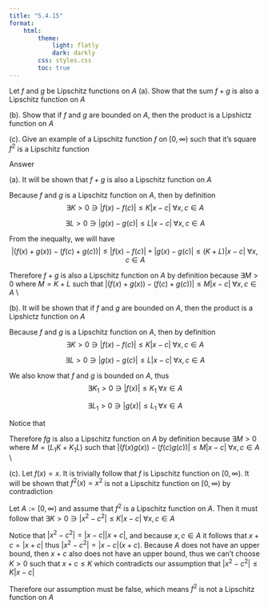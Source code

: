 ```yaml
---
title: "5.4.15"
format:
    html:
        theme:
            light: flatly
            dark: darkly
        css: styles.css
        toc: true
---
```


Let $f$ and $g$ be Lipschitz functions on $A$ (a). Show that the sum $f + g$ is also a Lipschitz function on $A$

(b). Show that if $f$ and $g$ are bounded on $A$, then the product is a Lipshictz function on $A$

(c). Give an example of a Lipschitz function $f$ on $[0, \infty)$ such that it's square $f^2$ is \textit{not} a Lipschitz function

Answer

(a). It will be shown that $f + g$ is also a Lipschitz function on $A$


Because $f$ and $g$ is a Lipschitz function on $A$, then by definition
$$\exists K > 0 \ni |f(x) - f(c)| \leq K|x - c| \; \forall x,c \in A$$
\begin{center}
    and
\end{center}
$$\exists L > 0 \ni |g(x) - g(c)| \leq L|x - c| \; \forall x,c \in A$$

From the inequalty, we will have $$|(f(x) + g(x)) - (f(c) + g(c))| \leq |f(x) - f(c)| + |g(x) - g(c)| \leq (K + L)|x - c| \; \forall x,c \in A$$

Therefore $f + g$ is also a Lipschitz function on $A$ by definition because $\exists M > 0$ where $M = K + L$ such that $|(f(x) + g(x)) - (f(c) + g(c))| \leq M|x - c| \; \forall x,c \in A$ \\


(b). It will be shown that if $f$ and $g$ are bounded on $A$, then the product is a Lipshictz function on $A$


Because $f$ and $g$ is a Lipschitz function on $A$, then by definition
$$\exists K > 0 \ni |f(x) - f(c)| \leq K|x - c| \; \forall x,c \in A$$
\begin{center}
    and
\end{center}
$$\exists L > 0 \ni |g(x) - g(c)| \leq L|x - c| \; \forall x,c \in A$$

We also know that $f$ and $g$ is bounded on $A$, thus
$$\exists K_1 > 0 \ni |f(x)| \leq K_1 \; \forall x \in A$$
\begin{center}
    and
\end{center}
$$\exists L_1 > 0 \ni |g(x)| \leq L_1 \; \forall x \in A$$

Notice that
\begin{align*}
    |f(x)g(x) - f(c)g(c)| & = |f(x)g(x) - g(x)f(c) + g(x)f(c) - f(c)g(c)| \\
    & = |g(x)(f(x) - f(c)) - f(c)(g(x) - g(c))| \\
    & \leq |g(x)||f(x) - f(c)| + |f(c)||g(x) - g(c)| \\
    & \leq L_1K|x-c| + K_1L|x-c| \\
    & = (L_1K + K_1L)|x-c|
\end{align*}

Therefore $fg$ is also a Lipschitz function on $A$ by definition because $\exists M > 0$ where $M =(L_1K + K_1L)$ such that $|(f(x)g(x)) - (f(c)g(c))| \leq M|x - c| \; \forall x,c \in A$ \\


(c). Let $f(x) = x$. It is trivially follow that $f$ is Lipschitz function on $[0, \infty)$. It will be shown that $f^2(x) = x^2$ is not a Lipschitz function on $[0, \infty)$ by contradiction

     
Let $A := [0, \infty)$ and assume that $f^2$ is a Lipschitz function on $A$. Then it must follow that $\exists K > 0 \ni |x^2 - c^2| \leq K|x-c| \; \forall x,c \in A$

Notice that $|x^2 - c^2| = |x-c||x+c|$, and because $x,c \in A$ it follows that $x + c = |x+c|$ thus $|x^2 - c^2| = |x-c|(x+c)$. Because $A$ does not have an upper bound, then $x + c$ also does not have an upper bound, thus we can't choose $K > 0$ such that $x + c \leq K$ which contradicts our assumption that $|x^2 - c^2| \leq K|x-c|$

Therefore our assumption must be false, which means $f^2$ is not a Lipschitz function on $A$

